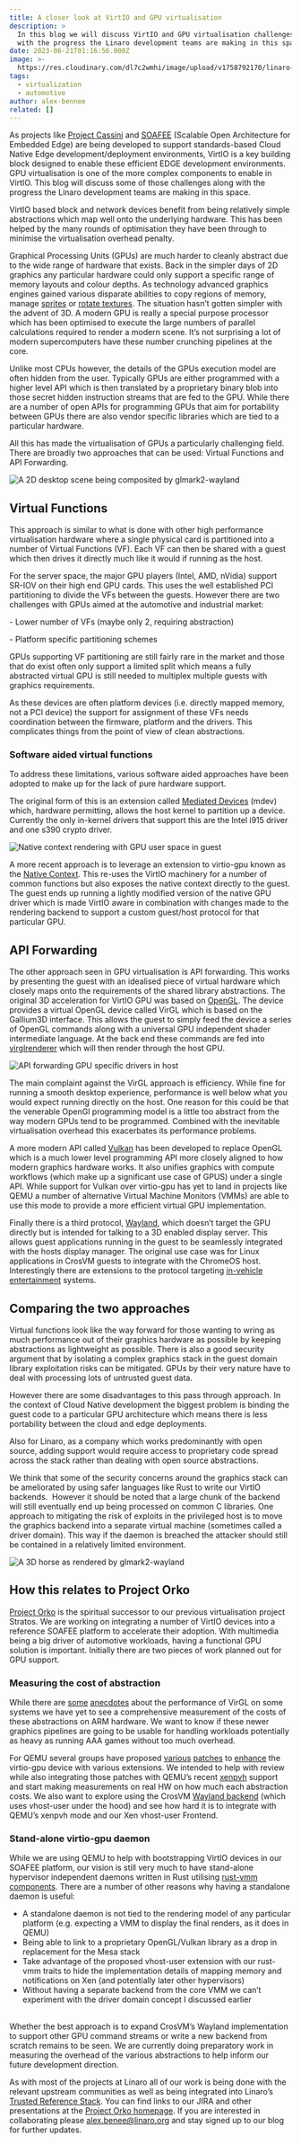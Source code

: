 ```yaml
---
title: A closer look at VirtIO and GPU virtualisation
description: >
  In this blog we will discuss VirtIO and GPU virtualisation challenges along
  with the progress the Linaro development teams are making in this space.
date: 2023-06-21T01:16:56.000Z
image: >-
  https://res.cloudinary.com/dl7c2wmhi/image/upload/v1758792170/linaro-website/images/blog/whatsapp-image-2023-06-21-at-14.25.03
tags:
  - virtualization
  - automotive
author: alex-bennee
related: []
---
```


As projects like [Project Cassini](https://www.arm.com/markets/computing-infrastructure/edge-computing/project-cassini) and [SOAFEE](https://www.soafee.io/) (Scalable Open Architecture for Embedded Edge) are being developed to support standards-based Cloud Native Edge development/deployment environments, VirtIO is a key building block designed to enable these efficient EDGE development environments. GPU virtualisation is one of the more complex components to enable in VirtIO. This blog will discuss some of those challenges along with the progress the Linaro development teams are making in this space.

VirtIO based block and network devices benefit from being relatively simple abstractions which map well onto the underlying hardware. This has been helped by the many rounds of optimisation they have been through to minimise the virtualisation overhead penalty.

Graphical Processing Units (GPUs) are much harder to cleanly abstract due to the wide range of hardware that exists. Back in the simpler days of 2D graphics any particular hardware could only support a specific range of memory layouts and colour depths. As technology advanced graphics engines gained various disparate abilities to copy regions of memory, manage [sprites](https://en.wikipedia.org/wiki/Sprite_\(computer_graphics\)) or [rotate textures](https://en.wikipedia.org/wiki/Mode_7). The situation hasn’t gotten simpler with the advent of 3D. A modern GPU is really a special purpose processor which has been optimised to execute the large numbers of parallel calculations required to render a modern scene. It’s not surprising a lot of modern supercomputers have these number crunching pipelines at the core.

Unlike most CPUs however, the details of the GPUs execution model are often hidden from the user. Typically GPUs are either programmed with a higher level API which is then translated by a proprietary binary blob into those secret hidden instruction streams that are fed to the GPU. While there are a number of open APIs for programming GPUs that aim for portability between GPUs there are also vendor specific libraries which are tied to a particular hardware.

All this has made the virtualisation of GPUs a particularly challenging field. There are broadly two approaches that can be used: Virtual Functions and API Forwarding.

![A 2D desktop scene being composited by glmark2-wayland](https://res.cloudinary.com/dl7c2wmhi/image/upload/v1758792170/linaro-website/images/blog/uvqt)

## Virtual Functions

This approach is similar to what is done with other high performance virtualisation hardware where a single physical card is partitioned into a number of Virtual Functions (VF). Each VF can then be shared with a guest which then drives it directly much like it would if running as the host.

For the server space, the major GPU players (Intel, AMD, nVidia) support SR-IOV on their high end GPU cards. This uses the well established PCI partitioning to divide the VFs between the guests. However there are two challenges with GPUs aimed at the automotive and industrial market:

\- Lower number of VFs (maybe only 2, requiring abstraction)

\- Platform specific partitioning schemes

GPUs supporting VF partitioning are still fairly rare in the market and those that do exist often only support a limited split which means a fully abstracted virtual GPU is still needed to multiplex multiple guests with graphics requirements.

As these devices are often platform devices (i.e. directly mapped memory, not a PCI device) the support for assignment of these VFs needs coordination between the firmware, platform and the drivers. This complicates things from the point of view of clean abstractions.

### Software aided virtual functions

To address these limitations, various software aided approaches have been adopted to make up for the lack of pure hardware support.

The original form of this is an extension called [Mediated Devices](https://docs.kernel.org/driver-api/vfio-mediated-device.html) (mdev)  which, hardware permitting, allows the host kernel to partition up a device. Currently the only in-kernel drivers that support this are the Intel i915 driver and one s390 crypto driver.

![Native context rendering with GPU user space in guest](https://res.cloudinary.com/dl7c2wmhi/image/upload/v1758792170/linaro-website/images/blog/yhcs)

A more recent approach is to leverage an extension to virtio-gpu known as the [Native ](https://www.youtube.com/watch?v=9sFP_yddLLQ)[Context](https://www.youtube.com/watch?v=9sFP_yddLLQ). This re-uses the VirtIO machinery for a number of common functions but also exposes the native context directly to the guest. The guest ends up running a lightly modified version of the native GPU driver which is made VirtIO aware in combination with changes made to the rendering backend to support a custom guest/host protocol for that particular GPU.

## API Forwarding

The other approach seen in GPU virtualisation is API forwarding. This works by presenting the guest with an idealised piece of virtual hardware which closely maps onto the requirements of the shared library abstractions. The original 3D acceleration for VirtIO GPU was based on [OpenGL](https://www.opengl.org/). The device provides a virtual OpenGL device called VirGL which is based on the Gallium3D interface. This allows the guest to simply feed the device a series of OpenGL commands along with a universal GPU independent shader intermediate language. At the back end these commands are fed into [virglrenderer](https://gitlab.freedesktop.org/virgl/virglrenderer) which will then render through the host GPU.

![API forwarding GPU specific drivers in host](https://res.cloudinary.com/dl7c2wmhi/image/upload/v1758792170/linaro-website/images/blog/pfun)

The main complaint against the VirGL approach is efficiency. While fine for running a smooth desktop experience, performance is well below what you would expect running directly on the host. One reason for this could be that the venerable OpenGl programming model is a little too abstract from the way modern GPUs tend to be programmed. Combined with the inevitable virtualisation overhead this exacerbates its performance problems.

A more modern API called [Vulkan](https://vulkan.org/) has been developed to replace OpenGL which is a much lower level programming API more closely aligned to how modern graphics hardware works. It also unifies graphics with compute workflows (which make up a significant use case of GPUS) under a single API. While support for Vulkan over virtio-gpu has yet to land in projects like QEMU a number of alternative Virtual Machine Monitors (VMMs) are able to use this mode to provide a more efficient virtual GPU implementation.

Finally there is a third protocol, [Wayland](https://wayland.freedesktop.org/), which doesn’t target the GPU directly but is intended for talking to a 3D enabled display server. This allows guest applications running in the guest to be seamlessly integrated with the hosts display manager. The original use case was for Linux applications in CrosVM guests to integrate with the ChromeOS host. Interestingly there are extensions to the protocol targeting [in-vehicle entertainment](https://github.com/COVESA/wayland-ivi-extension) systems.

## Comparing the two approaches

Virtual functions look like the way forward for those wanting to wring as much performance out of their graphics hardware as possible by keeping abstractions as lightweight as possible. There is also a good security argument that by isolating a complex graphics stack in the guest domain library exploitation risks can be mitigated. GPUs by their very nature have to deal with processing lots of untrusted guest data.

However there are some disadvantages to this pass through approach. In the context of Cloud Native development the biggest problem is binding the guest code to a particular GPU architecture which means there is less portability between the cloud and edge deployments.

Also for Linaro, as a company which works predominantly with open source, adding support would require access to proprietary code spread across the stack rather than dealing with open source abstractions.

We think that some of the security concerns around the graphics stack can be ameliorated by using safer languages like Rust to write our VirtIO backends.  However it should be noted that a large chunk of the backend will still eventually end up being processed on common C libraries. One approach to mitigating the risk of exploits in the privileged host is to move the graphics backend into a separate virtual machine (sometimes called a driver domain). This way if the daemon is breached the attacker should still be contained in a relatively limited environment.

![A 3D horse as rendered by glmark2-wayland](https://res.cloudinary.com/dl7c2wmhi/image/upload/v1758792170/linaro-website/images/blog/a_bb)

## **How this relates to Project Orko**

[Project Orko](https://linaro.atlassian.net/wiki/spaces/ORKO/overview) is the spiritual successor to our previous virtualisation project Stratos. We are working on integrating a number of VirtIO devices into a reference SOAFEE platform to accelerate their adoption. With multimedia being a big driver of automotive workloads, having a functional GPU solution is important. Initially there are two pieces of work planned out for GPU support.

### Measuring the cost of abstraction

While there are [some](https://lists.freedesktop.org/archives/virglrenderer-devel/2018-September/001589.html) [anecdotes](https://www.collabora.com/news-and-blog/blog/2021/05/17/optimizing-3d-performance-with-virglrenderer/) about the performance of VirGL on some systems we have yet to see a comprehensive measurement of the costs of these abstractions on ARM hardware. We want to know if these newer graphics pipelines are going to be usable for handling workloads potentially as heavy as running AAA games without too much overhead.

For QEMU several groups have proposed [various](https://patchew.org/QEMU/20220926142422.22325-1-antonio.caggiano@collabora.com/) [patches](https://patchew.org/QEMU/20230312092244.451465-1-ray.huang@amd.com/) to [enhance](https://patchew.org/QEMU/20230421011223.718-1-gurchetansingh@chromium.org/) the virtio-gpu device with various extensions. We intended to help with review while also integrating those patches with QEMU’s recent [xenpvh](https://patchew.org/QEMU/20230411224746.16152-1-vikram.garhwal@amd.com/) support and start making measurements on real HW on how much each abstraction costs. We also want to explore using the CrosVM [Wayland backend](https://crosvm.dev/book/devices/wayland.html) (which uses vhost-user under the hood) and see how hard it is to integrate with QEMU’s xenpvh mode and our Xen vhost-user Frontend.

### **Stand-alone virtio-gpu daemon**

While we are using QEMU to help with bootstrapping VirtIO devices in our SOAFEE platform, our vision is still very much to have stand-alone hypervisor independent daemons written in Rust utilising [rust-vmm components](https://github.com/rust-vmm). There are a number of other reasons why having a standalone daemon is useful:

* A standalone daemon is not tied to the rendering model of any particular platform (e.g. expecting a VMM to display the final renders, as it does in QEMU)
* Being able to link to a proprietary OpenGL/Vulkan library as a drop in replacement for the Mesa stack
* Take advantage of the proposed vhost-user extension with our rust-vmm traits to hide the implementation details of mapping memory and notifications on Xen (and potentially later other hypervisors)
* Without having a separate backend from the core VMM we can’t experiment with the driver domain concept I discussed earlier

\
Whether the best approach is to expand CrosVM’s Wayland implementation to support other GPU command streams or write a new backend from scratch remains to be seen. We are currently doing preparatory work in measuring the overhead of the various abstractions to help inform our future development direction.

As with most of the projects at Linaro all of our work is being done with the relevant upstream communities as well as being integrated into Linaro’s [Trusted Reference Stack](https://gitlab.com/Linaro/trusted-reference-stack/trs). You can find links to our JIRA and other presentations at the [Project Orko homepage](https://linaro.atlassian.net/wiki/spaces/ORKO/overview). If you are interested in collaborating please alex.benee@linaro.org and stay signed up to our blog for further updates.
